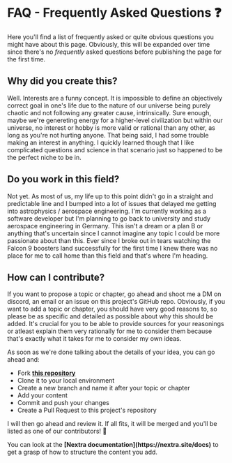 
# FAQ - Frequently Asked Questions ❓
Here you'll find a list of frequently asked or quite obvious questions you might have about this page. Obviously, this will be expanded over time since there's no <em>frequently</em> asked questions before publishing the page for the first time.

## Why did you create this?
Well. Interests are a funny concept. It is impossible to define an objectively correct goal in one's life due to the nature of our universe being purely chaotic and not following any greater cause, intrinsically. Sure enough, maybe we're genereting 
energy for a higher-level civilization but within our universe, no interest or hobby is more valid or rational than any other, as long as you're not hurting anyone. That being said, I had some trouble making an interest in anything. I quickly learned though that
I like complicated questions and science in that scenario just so happened to be the perfect niche to be in. 

## Do you work in this field?
Not yet. As most of us, my life up to this point didn't go in a straight and predictable line and I bumped into a lot of issues that delayed me getting into astrophysics / aerospace engineering. I'm currently working as a software developer but I'm planning to
go back to university and study aerospace engineering in Germany. This isn't a dream or a plan B or anything that's uncertain since I cannot imagine any topic I could be more passionate about than this. Ever since I broke out in tears watching the Falcon 9 boosters land successfully
for the first time I knew there was no place for me to call home than this field and that's where I'm heading.

## How can I contribute?
If you want to propose a topic or chapter, go ahead and shoot me a DM on discord, an email or an issue on this project's GitHub repo. Obviously, if you want to add a topic or chapter, you should have very good reasons to, so please be as specific and detailed as possible
about why this should be added. It's crucial for you to be able to provide sources for your reasonings or atleast explain them very rationally for me to consider them because that's exactly what it takes for me to consider my own ideas. 

As soon as we're done talking about the details of your idea, you can go ahead and:

- Fork <strong>[this repository](https://github.com/gianlucajahn/guidetothegalaxy)</strong>
- Clone it to your local environment
- Create a new branch and name it after your topic or chapter
- Add your content
- Commit and push your changes
- Create a Pull Request to this project's repository

I will then go ahead and review it. If all fits, it will be merged and you'll be listed as one of our contributors! 🥳

<Callout type="info" emoji="ℹ️">
  You can look at the <strong>[Nextra documentation](https://nextra.site/docs)</strong> to get a grasp of how to structure the content you add.
</Callout>

